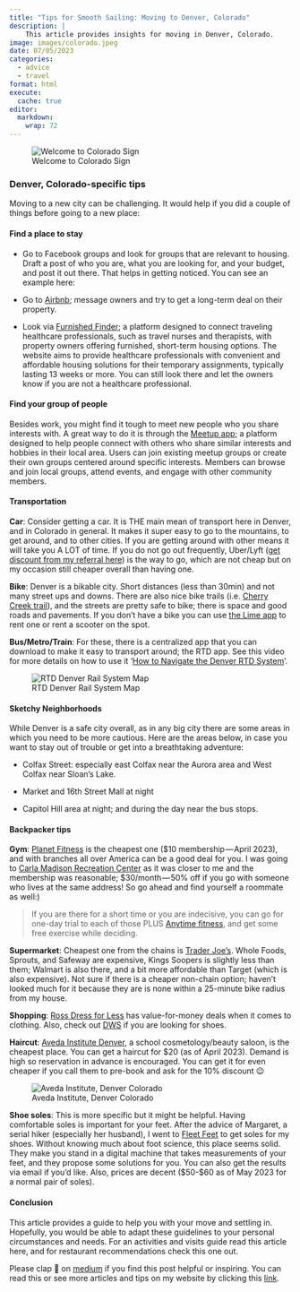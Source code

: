 ```yaml
---
title: "Tips for Smooth Sailing: Moving to Denver, Colorado"
description: |
    This article provides insights for moving in Denver, Colorado.
image: images/colorado.jpeg
date: 07/05/2023
categories: 
  - advice
  - travel
format: html
execute: 
  cache: true
editor: 
  markdown: 
    wrap: 72
---
```


![Welcome to Colorado Sign](images/colorado.jpeg)

### Denver, Colorado-specific tips

Moving to a new city can be challenging. It would help if you did a
couple of things before going to a new place:

#### Find a place to stay

-   Go to Facebook groups and look for groups that are relevant to
    housing. Draft a post of who you are, what you are looking for, and
    your budget, and post it out there. That helps in getting noticed.
    You can see an example here:

-   Go to [Airbnb](https://www.airbnb.com/); message owners and try to
    get a long-term deal on their property.

-   Look via [Furnished Finder](https://www.furnishedfinder.com/); a
    platform designed to connect traveling healthcare professionals,
    such as travel nurses and therapists, with property owners offering
    furnished, short-term housing options. The website aims to provide
    healthcare professionals with convenient and affordable housing
    solutions for their temporary assignments, typically lasting 13
    weeks or more. You can still look there and let the owners know if
    you are not a healthcare professional.

#### Find your group of people

Besides work, you might find it tough to meet new people who you share
interests with. A great way to do it is through the [Meetup
app](https://www.meetup.com/apps/); a platform designed to help people
connect with others who share similar interests and hobbies in their
local area. Users can join existing meetup groups or create their own
groups centered around specific interests. Members can browse and join
local groups, attend events, and engage with other community members.

#### Transportation

**Car**: Consider getting a car. It is THE main mean of transport here
in Denver, and in Colorado in general. It makes it super easy to go to
the mountains, to get around, and to other cities. If you are getting
around with other means it will take you A LOT of time. If you do not go
out frequently, Uber/Lyft ([get discount from my referral
here](https://www.lyft.com/i/LOIZOS79522?utm_medium=p2pi_iacc)) is the
way to go, which are not cheap but on my occasion still cheaper overall
than having one.

**Bike**: Denver is a bikable city. Short distances (less than 30min)
and not many street ups and downs. There are also nice bike trails (i.e.
[Cherry Creek trail](https://www.youtube.com/watch?v=rm1inEbk8m4)), and
the streets are pretty safe to bike; there is space and good roads and
pavements. If you don't have a bike you can use [the Lime
app](https://lime.bike/referral_signin/RDYPQNW) to rent one or rent a
scooter on the spot.

**Bus/Metro/Train**: For these, there is a centralized app that you can
download to make it easy to transport around; the RTD app. See this
video for more details on how to use it '[How to Navigate the Denver RTD
System](https://www.youtube.com/watch?v=Uh3TPgrabNM)'.

![RTD Denver Rail
System Map](https://cdn-images-1.medium.com/max/533/1*hUHChPVEF8t64vNBBEFHYw.jpeg)

#### Sketchy Neighborhoods

While Denver is a safe city overall, as in any big city there are some
areas in which you need to be more cautious. Here are the areas below,
in case you want to stay out of trouble or get into a breathtaking
adventure:

-   Colfax Street: especially east Colfax near the Aurora area and West
    Colfax near Sloan's Lake.

-   Market and 16th Street Mall at night

-   Capitol Hill area at night; and during the day near the bus stops.

#### Backpacker tips

**Gym**: [Planet
Fitness](https://www.google.com/maps/search/planet+fitness/@39.73753,-105.1026961,11z/data=!3m1!4b1)
is the cheapest one (\$10 membership --- April 2023), and with branches
all over America can be a good deal for you. I was going to [Carla
Madison Recreation
Center](https://www.google.com/maps/place/Carla+Madison+Recreation+Center/@39.7376684,-104.9790875,13.06z/data=!4m6!3m5!1s0x876c7eb4ef5cde93:0xcab529897043406!8m2!3d39.7403159!4d-104.9585392!16s%2Fg%2F11g9q3w_z5)
as it was closer to me and the membership was reasonable;
\$30/month --- 50% off if you go with someone who lives at the same
address! So go ahead and find yourself a roommate as well:)

> If you are there for a short time or you are indecisive, you can go
> for one-day trial to each of those PLUS [Anytime
> fitness](https://www.google.com/maps/search/Anytime+Fitness/@39.7376538,-104.9790875,13z/data=!3m1!4b1),
> and get some free exercise while deciding.

**Supermarket**: Cheapest one from the chains is [Trader
Joe's](https://www.google.com/maps/search/Trader+Joe%27s/@39.737297,-105.1026968,11z/data=!3m1!4b1).
Whole Foods, Sprouts, and Safeway are expensive, Kings Soopers is
slightly less than them; Walmart is also there, and a bit more
affordable than Target (which is also expensive). Not sure if there is a
cheaper non-chain option; haven't looked much for it because they are is
none within a 25-minute bike radius from my house.

**Shopping**: [Ross Dress for
Less](https://www.google.com/maps/search/Ross+Dress+for+Less/@39.7390059,-104.9858976,12z/data=!3m1!4b1)
has value-for-money deals when it comes to clothing. Also, check out
[DWS](https://www.google.com/maps/search/dws+denver/@39.7299843,-105.0661523,11.55z)
if you are looking for shoes.

**Haircut**: [Aveda Institute
Denver](https://www.google.com/maps/place/Aveda+Institute+Denver/@39.7291358,-105.0031187,17z/data=!3m1!4b1!4m6!3m5!1s0x876c78d0deb31797:0xfaf039a3d253248b!8m2!3d39.7291358!4d-105.0005438!16s%2Fm%2F0h7glkh),
a school cosmetology/beauty saloon, is the cheapest place. You can get a
haircut for \$20 (as of April 2023). Demand is high so reservation in
advance is encouraged. You can get it for even cheaper if you call them
to pre-book and ask for the 10% discount 😉

![Aveda Institute,
Denver Colorado](https://cdn-images-1.medium.com/max/533/1*0IcRd-NN6B5QQY_I209eiw.jpeg)

**Shoe soles**: This is more specific but it might be helpful. Having
comfortable soles is important for your feet. After the advice of
Margaret, a serial hiker (especially her husband), I went to [Fleet
Feet](http://This%20is%20more%20specific%20but%20it%20might%20be%20helpful.)
to get soles for my shoes. Without knowing much about foot science, this
place seems solid. They make you stand in a digital machine that takes
measurements of your feet, and they propose some solutions for you. You
can also get the results via email if you'd like. Also, prices are
decent (\$50-\$60 as of May 2023 for a normal pair of soles).

#### Conclusion

This article provides a guide to help you with your move and settling
in. Hopefully, you would be able to adapt these guidelines to your
personal circumstances and needs. For an activities and visits guide
read this article here, and for restaurant recommendations check this
one out.

Please clap 👏 on
[medium](https://medium.com/@loizoskon/tips-for-smooth-sailing-moving-to-denver-colorado-e1b7ca65df68)
if you find this post helpful or inspiring. You can read this or see
more articles and tips on my website by clicking this
[link](https://www.loizos.xyz/blog.html).
